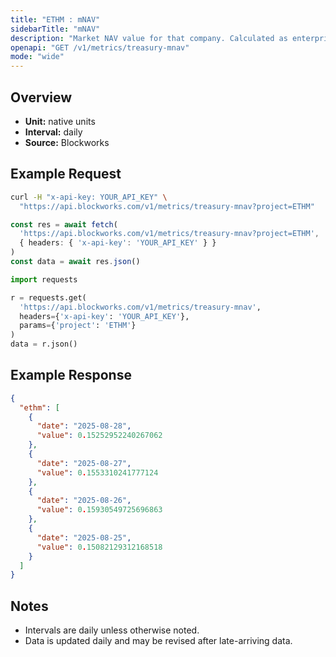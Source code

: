 ```yaml
---
title: "ETHM : mNAV"
sidebarTitle: "mNAV"
description: "Market NAV value for that company. Calculated as enterprise value / NAV"
openapi: "GET /v1/metrics/treasury-mnav"
mode: "wide"
---
```


## Overview

- **Unit:** native units
- **Interval:** daily
- **Source:** Blockworks

## Example Request

<CodeGroup>

```bash cURL
curl -H "x-api-key: YOUR_API_KEY" \
  "https://api.blockworks.com/v1/metrics/treasury-mnav?project=ETHM"
```

```typescript TypeScript
const res = await fetch(
  'https://api.blockworks.com/v1/metrics/treasury-mnav?project=ETHM',
  { headers: { 'x-api-key': 'YOUR_API_KEY' } }
)
const data = await res.json()
```

```python Python
import requests

r = requests.get(
  'https://api.blockworks.com/v1/metrics/treasury-mnav',
  headers={'x-api-key': 'YOUR_API_KEY'},
  params={'project': 'ETHM'}
)
data = r.json()
```

</CodeGroup>

## Example Response

```json
{
  "ethm": [
    {
      "date": "2025-08-28",
      "value": 0.15252952240267062
    },
    {
      "date": "2025-08-27",
      "value": 0.1553310241777124
    },
    {
      "date": "2025-08-26",
      "value": 0.15930549725696863
    },
    {
      "date": "2025-08-25",
      "value": 0.15082129312168518
    }
  ]
}
```

## Notes
- Intervals are daily unless otherwise noted.
- Data is updated daily and may be revised after late-arriving data.
